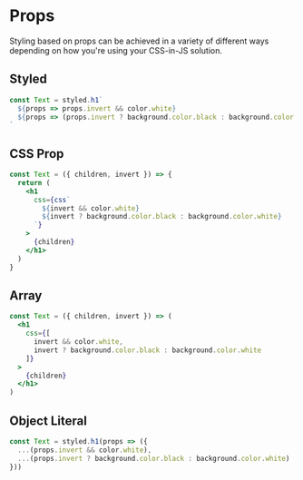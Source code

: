 <!-- Uncomment the JS & JSX below to test the examples shown -->

<!--
  Styled as StyledComponentsStyled,
  CSSProp as StyledComponentsCSSProps,
  Array as StyledComponentsArray,
  ObjectLiteral as StyledComponentsObjectLiteral
} from './styled-components'
  Styled as EmotionStyled,
  CSSProp as EmotionCSSProps,
  Array as EmotionArray,
  ObjectLiteral as EmotionObjectLiteral
} from './emotion'
-->

# Props

Styling based on props can be achieved in a variety of different ways depending on how you're using your CSS-in-JS solution.

## Styled

<!--
<StyledComponentsStyled>Default</StyledComponentsStyled>
<StyledComponentsStyled invert>Inverted</StyledComponentsStyled>

<EmotionStyled>Default</EmotionStyled>
<EmotionStyled invert>Inverted</EmotionStyled>
-->

```jsx
const Text = styled.h1`
  ${props => props.invert && color.white}
  ${props => (props.invert ? background.color.black : background.color.white)}
`
```

## CSS Prop

<!--
<StyledComponentsCSSProps>Default</StyledComponentsCSSProps>
<StyledComponentsCSSProps invert>Inverted</StyledComponentsCSSProps>

<EmotionCSSProps>Default</EmotionCSSProps>
<EmotionCSSProps invert>Inverted</EmotionCSSProps>
-->

```jsx
const Text = ({ children, invert }) => {
  return (
    <h1
      css={css`
        ${invert && color.white}
        ${invert ? background.color.black : background.color.white}
      `}
    >
      {children}
    </h1>
  )
}
```

## Array

<!--
<StyledComponentsArray>Default</StyledComponentsArray>
<StyledComponentsArray invert>Inverted</StyledComponentsArray>

<EmotionArray>Default</EmotionArray>
<EmotionArray invert>Inverted</EmotionArray>
-->

```jsx
const Text = ({ children, invert }) => (
  <h1
    css={[
      invert && color.white,
      invert ? background.color.black : background.color.white
    ]}
  >
    {children}
  </h1>
)
```

## Object Literal

<!--
<StyledComponentsObjectLiteral>Default</StyledComponentsObjectLiteral>
<StyledComponentsObjectLiteral invert>Inverted</StyledComponentsObjectLiteral>

<EmotionObjectLiteral>Default</EmotionObjectLiteral>
<EmotionObjectLiteral invert>Inverted</EmotionObjectLiteral>
-->

```jsx
const Text = styled.h1(props => ({
  ...(props.invert && color.white),
  ...(props.invert ? background.color.black : background.color.white)
}))
```
